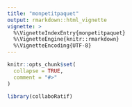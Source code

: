```yaml
---
title: "monpetitpaquet"
output: rmarkdown::html_vignette
vignette: >
  %\VignetteIndexEntry{monpetitpaquet}
  %\VignetteEngine{knitr::rmarkdown}
  %\VignetteEncoding{UTF-8}
---
```


```r
knitr::opts_chunk$set(
  collapse = TRUE,
  comment = "#>"
)
```

```r
library(collaboRatif)
```
